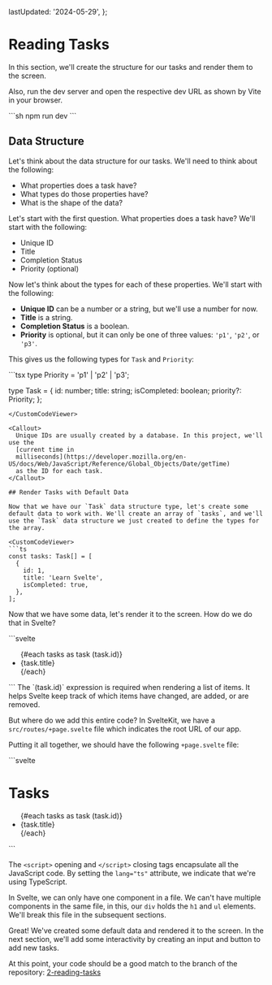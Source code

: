 
  lastUpdated: '2024-05-29',
};

# Reading Tasks

In this section, we'll create the structure for our tasks and render them to the screen.

Also, run the dev server and open the respective dev URL as shown by Vite in your browser.

<CustomCodeViewer>
```sh
npm run dev
```
</CustomCodeViewer>

## Data Structure

Let's think about the data structure for our tasks. We'll need to think about the following:

- What properties does a task have?
- What types do those properties have?
- What is the shape of the data?

Let's start with the first question. What properties does a task have? We'll start with the following:

- Unique ID
- Title
- Completion Status
- Priority (optional)

Now let's think about the types for each of these properties. We'll start with the following:

- **Unique ID** can be a number or a string, but we'll use a number for now.
- **Title** is a string.
- **Completion Status** is a boolean.
- **Priority** is optional, but it can only be one of three values: `'p1'`, `'p2'`, or `'p3'`.

This gives us the following types for `Task` and `Priority`:

<CustomCodeViewer>
```tsx
type Priority = 'p1' | 'p2' | 'p3';

type Task = {
  id: number;
  title: string;
  isCompleted: boolean;
  priority?: Priority;
};
```
</CustomCodeViewer>

<Callout>
  Unique IDs are usually created by a database. In this project, we'll use the
  [current time in
  milliseconds](https://developer.mozilla.org/en-US/docs/Web/JavaScript/Reference/Global_Objects/Date/getTime)
  as the ID for each task.
</Callout>

## Render Tasks with Default Data

Now that we have our `Task` data structure type, let's create some default data to work with. We'll create an array of `tasks`, and we'll use the `Task` data structure we just created to define the types for the array.

<CustomCodeViewer>
```ts
const tasks: Task[] = [
  {
    id: 1,
    title: 'Learn Svelte',
    isCompleted: true,
  },
];
```
</CustomCodeViewer>

Now that we have some data, let's render it to the screen. How do we do that in Svelte?

<CustomCodeViewer>
```svelte
<ul>
  {#each tasks as task (task.id)}
    <li>{task.title}</li>
  {/each}
</ul>
```
</CustomCodeViewer>

<Callout>
  The `(task.id)` expression is required when rendering a list of items. It helps Svelte keep
  track of which items have changed, are added, or are removed.
</Callout>

But where do we add this entire code? In SvelteKit, we have a `src/routes/+page.svelte` file which indicates the root URL of our app.

Putting it all together, we should have the following `+page.svelte` file:

<CustomCodeViewer filename="src/routes/+page.svelte">
```svelte
<script lang="ts">
  type Priority = 'p1' | 'p2' | 'p3';

  type Task = {
    id: number;
    title: string;
    isCompleted: boolean;
    priority?: Priority;
  };

  const tasks: Task[] = [
    {
      id: 1,
      title: 'Learn Svelte',
      isCompleted: true,
      priority: 'p1',
    },
  ];
</script>

<div>
  <h1>Tasks</h1>
  <ul>
    {#each tasks as task (task.id)}
      <li>{task.title}</li>
    {/each}
  </ul>
</div>
```
</CustomCodeViewer>

The `<script>` opening and `</script>` closing tags encapsulate all the JavaScript code. By setting the `lang="ts"` attribute, we indicate that we're using TypeScript.

In Svelte, we can only have one component in a file. We can't have multiple components in the same file, in this, our `div` holds the `h1` and `ul` elements. We'll break this file in the subsequent sections.

Great! We've created some default data and rendered it to the screen. In the next section, we'll add some interactivity by creating an input and button to add new tasks.

At this point, your code should be a good match to the branch of the repository: [2-reading-tasks](https://github.com/Frontend-Hire/todo-app-svelte-tdd-typescript/tree/2-reading-tasks)